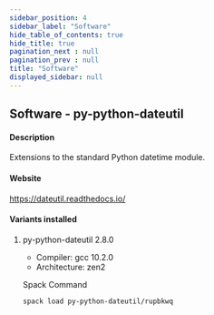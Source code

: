 ```yaml
---
sidebar_position: 4
sidebar_label: "Software"
hide_table_of_contents: true
hide_title: true
pagination_next : null
pagination_prev : null
title: "Software"
displayed_sidebar: null
---
```


## Software - py-python-dateutil


#### Description
Extensions to the standard Python datetime module.

#### Website
https://dateutil.readthedocs.io/

#### Variants installed

1. py-python-dateutil 2.8.0

    - Compiler: gcc 10.2.0
    - Architecture: zen2

    Spack Command
    ```bash
    spack load py-python-dateutil/rupbkwq
    ```
